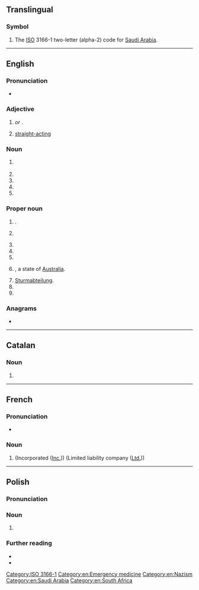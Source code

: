 {{also|ᎦᎪ|Appendix:Variations of "sa"}}
==Translingual==

===Symbol===
{{head|mul|symbol}}

# The [[ISO]] 3166-1 two-letter (alpha-2) code for [[Saudi Arabia]].

[[Category:ISO 3166-1]]

----

==English==

===Pronunciation===
* {{audio|en|en-au-SA.ogg|Audio (AU)}}

===Adjective===
{{en-adj|-}}

# {{lb|en|anatomy|medicine}} {{initialism of|en|sinoatrial|nodot=1}} ''or'' '''{{l|en|sinoauricular}}'''.
#: {{ux|en|'''SA''' block;&nbsp; [[SA node|'''SA''' node]]}}
# {{lb|en|in gay personal ads}} [[straight-acting]]

===Noun===
{{en-noun|~}}

# {{init of|en|sexual abuse}}
#: {{hypo|en|CSA}}
# {{init of|en|special agent}}
# {{init of|en|small arms}}
# {{init of|en|surface area}}
# {{init of|en|simulated annealing}}

===Proper noun===
{{en-proper-noun}}

# {{abbreviation of|en|[[North Sulawesi]]|dot=,}} {{place|en|province|c/Indonesia}}.
# {{lb|en|sports}} {{abbreviation of|en|San Antonio}}
# {{initialism of|en|South Africa}}
# {{initialism of|en|South America}}
# {{initialism of|en|Saudi Arabia}}
# {{lb|en|Australia}} {{initialism of|en|South Australia|nodot=1}}, a state of [[Australia]].
#: {{coordinate terms|en|ACT|NSW|NT|QLD|TAS|VIC|WA}}
# [[Sturmabteilung]].
# {{init of|en||Stage Accompany}}
# {{initialism of|en|San Andreas}}

===Anagrams===
* {{anagrams|en|a=as|A's|A*'s|A*s|A+'s|A-'s|A/S|AS|As|A−'s|A♭s|A♯s|a's|a.s.|as|as-}}

[[Category:en:Emergency medicine]]
[[Category:en:Nazism]]
[[Category:en:Saudi Arabia]]
[[Category:en:South Africa]]

----

==Catalan==
{{wikipedia|lang=ca}}

===Noun===
{{head|ca|noun}}

# {{initialism of|ca|societat anònima}}

----

==French==

===Pronunciation===
* {{audio|fr|LL-Q150 (fra)-WikiLucas00-SA.wav|Audio}}

===Noun===
{{head|fr|noun}}

# {{init of|fr|[[société]] [[anonyme]]|nodot=1}} (Incorporated ([[Inc.]])) (Limited liability company ([[Ltd.]]))

----

==Polish==

===Pronunciation===
{{pl-p|es'a|a=Pl-SA.ogg|h=S.A}}

===Noun===
{{head|pl|noun}}

# {{lb|pl|business|finance|law}} {{initialism of|pl|spółka akcyjna}}

===Further reading===
* {{R:pl:WSJP}}
* {{R:pl:PWN}}